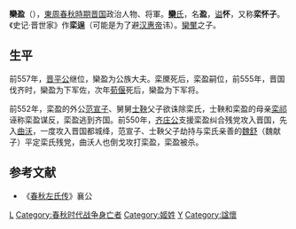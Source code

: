 {{模板:Infobox 先秦人物
|名稱=欒盈
|姓=[[姬姓|姬]]
|氏=[[欒氏_(晉國)|欒]]
|名=盈
|字=
|别名=欒懷子、栾逞
|别字=
|諡号=懷
|官位=[[晉國|晉國]][[下軍將|下軍將]]
|時代=春秋
|國家=晉國
|身份=[[晉國|晉國]]卿
|出生日期=
|逝世日期=前550年
|父=[[欒黶|欒黶]]
|子女=
}}
'''欒盈'''（{{bd|？||前550年||catIdx=L}}），[[東周|東周]][[春秋時期|春秋時期]][[晋国|晋国]]政治人物、将軍。[[欒氏_(晉國)|'''欒'''氏]]，名'''盈'''，[[谥号|谥]]'''怀'''，又称'''栾怀子'''。《史记·晋世家》作'''栾逞'''（可能是为了避[[汉惠帝|汉惠帝]]讳）。[[欒黶|欒黶]]之子。
==生平==
前557年，[[晋平公|晋平公]]继位，欒盈为公族大夫。栾黡死后，栾盈嗣位，前555年，晋国伐齐时，欒盈为下军佐，次年[[荀偃|荀偃]]死后，欒盈为下军将。

前552年，栾盈的外公[[范宣子|范宣子]]、舅舅[[士鞅|士鞅]]父子欲诛除栾氏，士鞅和栾盈的母亲[[栾祁|栾祁]]诬称栾盈谋反，栾盈逃到齐国。前550年，[[齐后庄公|齐庄公]]支援栾盈纠合残党攻入晋国，先入[[曲沃|曲沃]]，一度攻入晋国都城绛，范宣子、士鞅父子劫持与栾氏亲善的[[魏舒|魏舒]]（魏献子）平定栾氏残党，曲沃人也倒戈攻打栾盈，栾盈被杀。

==参考文献==
*《[[春秋左氏传|春秋左氏传]]》襄公

{{start box}}
{{s-before|[[欒黶|欒黶]]}}
{{s-title|[[晋国|晋国]][[欒氏_(晉國)|栾氏]]|前556年—前550年}}
{{s-after|—}}
{{end box}}
{{春秋歷史事件}}
[[Category:晋卿|L]]
[[Category:春秋时代战争身亡者|Category:春秋时代战争身亡者]]
[[Category:姬姓|Category:姬姓]]
[[Category:栾姓|Y]]
[[Category:諡懷|Category:諡懷]]